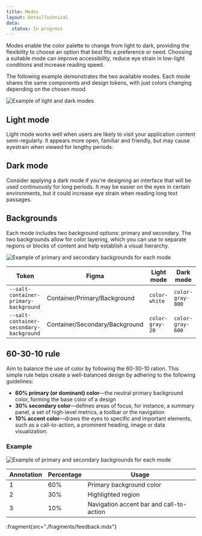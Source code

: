 ```yaml
---
title: Modes
layout: DetailTechnical
data:
  status: In progress
---
```


Modes enable the color palette to change from light to dark, providing the flexibility to choose an option that best fits a preference or need. Choosing a suitable mode can improve accessibility, reduce eye strain in low-light conditions and increase reading speed.

The following example demonstrates the two available modes. Each mode shares the same components and design tokens, with just colors changing depending on the chosen mood.

<Image
  src="/img/foundations/modes-light-dark.svg"
  alt="Example of light and dark modes"
/>

## Light mode

Light mode works well when users are likely to visit your application content semi-regularly. It appears more open, familiar and friendly, but may cause eyestrain when viewed for lengthy periods.

## Dark mode

Consider applying a dark mode if you're designing an interface that will be used continuously for long periods. It may be easier on the eyes in certain environments, but it could increase eye strain when reading long text passages.

## Backgrounds

Each mode includes two background options: primary and secondary. The two backgrounds allow for color layering, which you can use to separate regions or blocks of content and help establish a visual hierarchy.

<Image
  src="/img/foundations/modes-background-options.svg"
  alt="Example of primary and secondary backgrounds for each mode"
/>

| Token                                   | Figma                          | Light mode      | Dark mode        |
| --------------------------------------- | ------------------------------ | --------------- | ---------------- |
| `--salt-container-primary-background`   | Container/Primary/Background   | `color-white`   | `color-gray-800` |
| `--salt-container-secondary-background` | Container/Secondary/Background | `color-gray-20` | `color-gray-600` |

## 60-30-10 rule

Aim to balance the use of color by following the 60-30-10 ration. This simple rule helps create a well-balanced design by adhering to the following guidelines:

- **60% primary (or dominant) color**—the neutral primary background color, forming the base color of a design
- **30% secondary color**—defines areas of focus, for instance, a summary panel, a set of high-level metrics, a toolbar or the navigation
- **10% accent color**—draws the eyes to specific and important elements, such as a call-to-action, a prominent heading, image or data visualization.

### Example

<Image
  src="/img/foundations/modes-60-30-10.svg"
  alt="Example of primary and secondary backgrounds for each mode"
/>

| Annotation | Percentage | Usage                                    |
| ---------- | ---------- | ---------------------------------------- |
| 1          | 60%        | Primary background color                 |
| 2          | 30%        | Highlighted region                       |
| 3          | 10%        | Navigation accent bar and call-to-action |

:fragment{src="./fragments/feedback.mdx"}